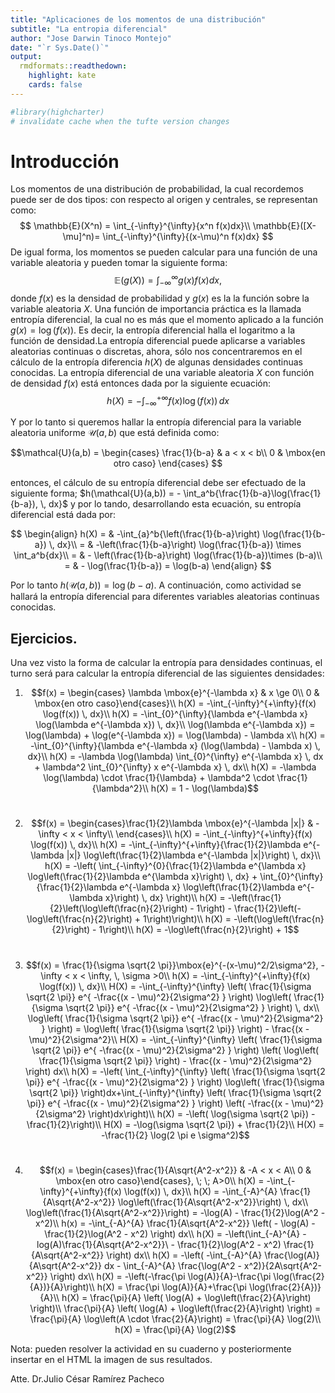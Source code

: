 ```yaml
---
title: "Aplicaciones de los momentos de una distribución"
subtitle: "La entropia diferencial"
author: "Jose Darwin Tinoco Montejo"
date: "`r Sys.Date()`"
output:
  rmdformats::readthedown:
    highlight: kate
    cards: false
---
```


```r
#library(highcharter)
# invalidate cache when the tufte version changes
```




# Introducción

Los momentos de una distribución de probabilidad, la cual recordemos puede ser de dos tipos: con respecto al origen y centrales, se representan como:
$$
\mathbb{E}(X^n) = \int_{-\infty}^{\infty}{x^n f(x)dx}\\
\mathbb{E}([X-\mu]^n)= \int_{-\infty}^{\infty}{(x-\mu)^n f(x)dx}
$$
De igual forma, los momentos se pueden calcular para una función de una variable aleatoria y pueden tomar la siguiente forma:
$$
\mathbb{E}(g(X))= \int_{-\infty}^{\infty}{g(x)f(x)dx},
$$
donde $f(x)$ es la densidad de probabilidad y $g(x)$ es la la función sobre la variable aleatoria $X$. 
Una función de importancia práctica es la llamada entropía diferencial, la cual no es más que el momento aplicado a la función $g(x)=\log(f(x))$. Es decir, la entropía diferencial halla el logaritmo a la función de densidad.La entropía diferencial puede aplicarse a variables aleatorias continuas o discretas, ahora, sólo nos concentraremos en el cálculo de la entropía diferencia $h(X)$ de algunas densidades continuas conocidas. La entropía diferencial de una variable aleatoria $X$ con función de densidad $f(x)$ está entonces dada por la siguiente ecuación:
$$
h(X) = -\int_{-\infty}^{+\infty}{f(x) \log(f(x)) \, dx}
$$

Y por lo tanto si queremos hallar la entropía diferencial para la variable aleatoria uniforme $\mathcal{U}(a,b)$  que está definida como:

$$\mathcal{U}(a,b) = \begin{cases}
\frac{1}{b-a} & a < x < b\\
0 & \mbox{en otro caso}
\end{cases}
$$

entonces, el cálculo de su entropía diferencial debe ser efectuado de la siguiente forma; $h(\mathcal{U}(a,b)) = - \int_a^b{\frac{1}{b-a}\log(\frac{1}{b-a}), \, dx}$ y por lo tando, desarrollando esta ecuación, su entropía diferencial está dada por:

$$
\begin{align}
h(X) = & -\int_{a}^b{\left(\frac{1}{b-a}\right) \log(\frac{1}{b-a}) \, dx}\\
 = & -\left(\frac{1}{b-a}\right) \log(\frac{1}{b-a}) \times \int_a^b{dx}\\
 = & - \left(\frac{1}{b-a}\right) \log(\frac{1}{b-a})\times (b-a)\\
= & - \log(\frac{1}{b-a}) = \log(b-a)
\end{align}
$$

Por lo tanto $h(\mathcal{U}(a,b)) = \log(b-a)$. A continuación, como actividad se hallará la entropía diferencial para diferentes variables aleatorias continuas conocidas.


## Ejercicios.

Una vez visto la forma de calcular la entropía para densidades continuas, el turno será para calcular la entropía diferencial de las siguientes densidades:

1. $$f(x) = \begin{cases} \lambda \mbox{e}^{-\lambda x} & x \ge 0\\ 
0 & \mbox{en otro caso}\end{cases}\\ 
h(X) = -\int_{-\infty}^{+\infty}{f(x) \log(f(x)) \, dx}\\ 
h(X) = -\int_{0}^{\infty}{\lambda e^{-\lambda x} \log(\lambda e^{-\lambda x}) \, dx}\\
\log(\lambda e^{-\lambda x}) = \log(\lambda) + \log(e^{-\lambda x}) = \log(\lambda) - \lambda x\\
h(X) = -\int_{0}^{\infty}{\lambda e^{-\lambda x} (\log(\lambda) - \lambda x) \, dx}\\
h(X) = -\lambda \log(\lambda) \int_{0}^{\infty} e^{-\lambda x} \, dx + \lambda^2 \int_{0}^{\infty} x e^{-\lambda x} \, dx\\
h(X) = -\lambda \log(\lambda) \cdot \frac{1}{\lambda} + \lambda^2 \cdot \frac{1}{\lambda^2}\\
h(X) = 1 - \log(\lambda)$$

#

2. $$f(x) = \begin{cases}\frac{1}{2}\lambda \mbox{e}^{-\lambda |x|} & -\infty < x < \infty\\
\end{cases}\\
h(X) = -\int_{-\infty}^{+\infty}{f(x) \log(f(x)) \, dx}\\
h(X) = -\int_{-\infty}^{+\infty}{\frac{1}{2}\lambda e^{-\lambda |x|} \log\left(\frac{1}{2}\lambda e^{-\lambda |x|}\right) \, dx}\\
h(X) = -\left( \int_{-\infty}^{0}{\frac{1}{2}\lambda e^{\lambda x} \log\left(\frac{1}{2}\lambda e^{\lambda x}\right) \, dx} + \int_{0}^{\infty}{\frac{1}{2}\lambda e^{-\lambda x} \log\left(\frac{1}{2}\lambda e^{-\lambda x}\right) \, dx} \right)\\
h(X) = -\left(\frac{1}{2}\left(\log\left(\frac{n}{2}\right) - 1\right) - \frac{1}{2}\left(-\log\left(\frac{n}{2}\right) + 1\right)\right)\\
h(X) = -\left(\log\left(\frac{n}{2}\right) - 1\right)\\
h(X) = -\log\left(\frac{n}{2}\right) + 1$$

#

3. $$f(x) = \frac{1}{\sigma \sqrt{2 \pi}}\mbox{e}^{-(x-\mu)^2/2\sigma^2}, -\infty < x < \infty, \, \sigma >0\\
h(X) = -\int_{-\infty}^{+\infty}{f(x) \log(f(x)) \, dx}\\
H(X) = -\int_{-\infty}^{\infty} \left( \frac{1}{\sigma \sqrt{2 \pi}} e^{ -\frac{(x - \mu)^2}{2\sigma^2} } \right) \log\left( \frac{1}{\sigma \sqrt{2 \pi}} e^{ -\frac{(x - \mu)^2}{2\sigma^2} } \right) \, dx\\
\log\left( \frac{1}{\sigma \sqrt{2 \pi}} e^{ -\frac{(x - \mu)^2}{2\sigma^2} } \right) = \log\left( \frac{1}{\sigma \sqrt{2 \pi}} \right) - \frac{(x - \mu)^2}{2\sigma^2}\\
H(X) = -\int_{-\infty}^{\infty} \left( \frac{1}{\sigma \sqrt{2 \pi}} e^{ -\frac{(x - \mu)^2}{2\sigma^2} } \right) \left( \log\left( \frac{1}{\sigma \sqrt{2 \pi}} \right) - \frac{(x - \mu)^2}{2\sigma^2} \right) dx\\
h(X) = -\left( \int_{-\infty}^{\infty} \left( \frac{1}{\sigma \sqrt{2 \pi}} e^{ -\frac{(x - \mu)^2}{2\sigma^2} } \right) \log\left( \frac{1}{\sigma \sqrt{2 \pi}} \right)dx+\int_{-\infty}^{\infty} \left( \frac{1}{\sigma \sqrt{2 \pi}} e^{ -\frac{(x - \mu)^2}{2\sigma^2} } \right) \left( -\frac{(x - \mu)^2}{2\sigma^2} \right)dx\right)\\
h(X) = -\left( \log(\sigma \sqrt{2 \pi}) - \frac{1}{2}\right)\\
H(X) = -\log(\sigma \sqrt{2 \pi}) + \frac{1}{2}\\
H(X) = -\frac{1}{2} \log(2 \pi e \sigma^2)$$

#

4. $$f(x) = \begin{cases}\frac{1}{A\sqrt{A^2-x^2}} & -A < x < A\\
0 & \mbox{en otro caso}\end{cases}, \; \; A>0\\
h(X) = -\int_{-\infty}^{+\infty}{f(x) \log(f(x)) \, dx}\\
h(X) = -\int_{-A}^{A} \frac{1}{A\sqrt{A^2-x^2}} \log\left(\frac{1}{A\sqrt{A^2-x^2}}\right) \, dx\\
\log\left(\frac{1}{A\sqrt{A^2-x^2}}\right) = -\log(A) - \frac{1}{2}\log(A^2 - x^2)\\
h(x) = -\int_{-A}^{A} \frac{1}{A\sqrt{A^2-x^2}} \left( - \log(A) - \frac{1}{2}\log(A^2 - x^2) \right) dx\\
h(X) = -\left(\int_{-A}^{A}  -log(A)\frac{1}{A\sqrt{A^2-x^2}}\ - \frac{1}{2}\log(A^2 - x^2) \frac{1}{A\sqrt{A^2-x^2}} \right) dx\\
h(X) = -\left( -\int_{-A}^{A} \frac{\log(A)}{A\sqrt{A^2-x^2}} dx - \int_{-A}^{A} \frac{\log(A^2 - x^2)}{2A\sqrt{A^2-x^2}} \right) dx\\
h(X) = -\left(-\frac{\pi \log(A)}{A}-\frac{\pi \log(\frac{2}{A})}{A}\right)\\
h(X) = \frac{\pi \log(A)}{A}+\frac{\pi \log(\frac{2}{A})}{A}\\
h(X) = \frac{\pi}{A} \left( \log(A) + \log\left(\frac{2}{A}\right) \right)\\
\frac{\pi}{A} \left( \log(A) + \log\left(\frac{2}{A}\right) \right) = \frac{\pi}{A} \log\left(A \cdot \frac{2}{A}\right) = \frac{\pi}{A} \log(2)\\
h(X) = \frac{\pi}{A} \log(2)$$


Nota: pueden resolver la actividad en su cuaderno y posteriormente insertar en el HTML la imagen de sus resultados.

Atte. Dr.Julio César Ramírez Pacheco